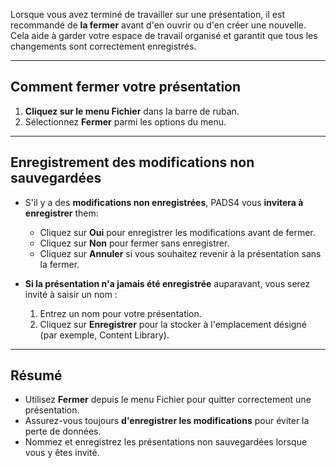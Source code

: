Lorsque vous avez terminé de travailler sur une présentation, il est recommandé de **la fermer** avant d'en ouvrir ou d'en créer une nouvelle. Cela aide à garder votre espace de travail organisé et garantit que tous les changements sont correctement enregistrés.

***

## **Comment fermer votre présentation**

1. **Cliquez sur le menu Fichier** dans la barre de ruban.
2. Sélectionnez **Fermer** parmi les options du menu.

***

## **Enregistrement des modifications non sauvegardées**

* S'il y a des **modifications non enregistrées**, PADS4 vous **invitera à enregistrer** them:
  * Cliquez sur **Oui** pour enregistrer les modifications avant de fermer.
  * Cliquez sur **Non** pour fermer sans enregistrer.
  * Cliquez sur **Annuler** si vous souhaitez revenir à la présentation sans la fermer.

* **Si la présentation n'a jamais été enregistrée** auparavant, vous serez invité à saisir un nom :
  1. Entrez un nom pour votre présentation.
  2. Cliquez sur **Enregistrer** pour la stocker à l'emplacement désigné (par exemple, Content Library).

***

## **Résumé**

* Utilisez **Fermer** depuis le menu Fichier pour quitter correctement une présentation.
* Assurez-vous toujours **d'enregistrer les modifications** pour éviter la perte de données.
* Nommez et enregistrez les présentations non sauvegardées lorsque vous y êtes invité.
